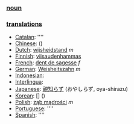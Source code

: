 === [[noun]] ===

=== [[translation]]s ===

*[[Catalan]]: [[]] ''''
*[[Chinese]]: [[]] ()
*[[Dutch]]: [[wijsheidstand]] ''m''
*[[Finnish]]: [[viisaudenhammas]]
*[[French]]: [[dent de sagesse]] ''f''
*[[German]]: [[Weisheitszahn]] ''m''
*[[Indonesian]]: [[]]
*[[Interlingua]]: [[]]
*[[Japanese]]: [[親知らず]] (おやしらず, oya-shirazu)
*[[Korean]]: [[]] [] ()
*[[Polish]]: [[ząb mądrości]] ''m''
*[[Portuguese]]: [[]] ''''
*[[Spanish]]: [[]] ''''